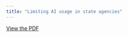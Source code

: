 ```yaml
---
title: "Limiting AI usage in state agencies"
---
```


[View the PDF](../files/pdfs/bills/bill_4.pdf)